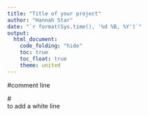 ```yaml
---
title: "Title of your project"
author: "Hannah Star"
date: "`r format(Sys.time(), '%d %B, %Y')`"
output:
  html_document:
    code_folding: "hide"
    toc: true
    toc_float: true
    theme: united
---
```


#comment line

#<br> to add a white line
<br>
